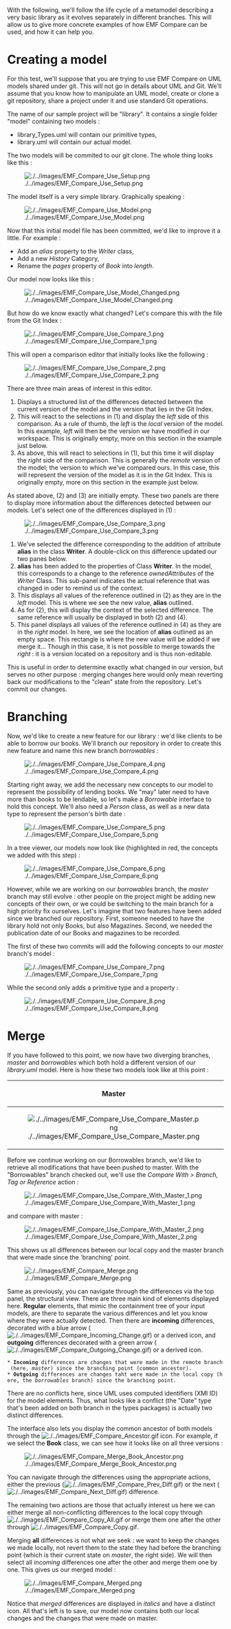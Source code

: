 With the following, we'll follow the life cycle of a metamodel describing a very basic library as it evolves separately in different branches. This will allow us to give more concrete examples of how EMF Compare can be used, and how it can help you.

= Creating a model =

For this test, we'll suppose that you are trying to use EMF Compare on UML models shared under git. This will not go in details about UML and Git. We'll assume that you know how to manipulate an UML model, create or clone a git repository, share a project under it and use standard Git operations.

The name of our sample project will be "library". It contains a single folder "model" containing two models :
* library_Types.uml will contain our primitive types,
* library.uml will contain our actual model.

The two models will be commited to our git clone. The whole thing looks like this :

[[Image:./../images/EMF_Compare_Use_Setup.png]]

The model itself is a very simple library. Graphically speaking :

[[Image:./../images/EMF_Compare_Use_Model.png]]

Now that this initial model file has been committed, we'd like to improve it a little. For example :
* Add an ''alias'' property to the ''Writer'' class,
* Add a new ''History'' Category,
* Rename the ''pages'' property of ''Book'' into ''length''.

Our model now looks like this :

[[Image:./../images/EMF_Compare_Use_Model_Changed.png]]

But how do we know exactly what changed? Let's compare this with the file from the Git Index :

[[Image:./../images/EMF_Compare_Use_Compare_1.png]]

This will open a comparison editor that initially looks like the following :

[[Image:./../images/EMF_Compare_Use_Compare_2.png]]

There are three main areas of interest in this editor.
# Displays a structured list of the differences detected between the current version of the model and the version that lies in the Git Index.
# This will react to the selections in (1) and display the ''left'' side of this comparison. As a rule of thumb, the ''left'' is the ''local'' version of the model. In this example, ''left'' will then be the version we have modified in our workspace. This is originally empty, more on this section in the example just below.
# As above, this will react to selections in (1), but this time it will display the ''right'' side of the comparison. This is generally the ''remote'' version of the model; the version to which we've compared ours. In this case, this will represent the version of the model as it is in the Git Index. This is originally empty, more on this section in the example just below.

As stated above, (2) and (3) are initially empty. These two panels are there to display more information about the differences detected between our models. Let's select one of the differences displayed in (1) :

[[Image:./../images/EMF_Compare_Use_Compare_3.png]]

# We've selected the difference corresponding to the addition of attribute '''alias''' in the class '''Writer'''. A double-click on this difference updated our two panes below.
# '''alias''' has been added to the properties of Class '''Writer'''. In the model, this corresponds to a change to the reference ''ownedAttributes'' of the ''Writer'' Class. This sub-panel indicates the actual reference that was changed in oder to remind us of the context.
# This displays all values of the reference outlined in (2) as they are in the ''left'' model. This is where we see the new value, '''alias''' outlined.
# As for (2), this will display the context of the selected difference. The same reference will usually be displayed in both (2) and (4).
# This panel displays all values of the reference outlined in (4) as they are in the ''right'' model. In here, we see the location of '''alias''' outlined as an empty space. This rectangle is where the new value will be added if we merge it... Though in this case, it is not possible to merge towards the ''right'' : it is a version located on a repository and is thus non-editable.

This is useful in order to determine exactly what changed in our version, but serves no other purpose : merging changes here would only mean reverting back our modifications to the "clean" state from the repository. Let's commit our changes.

= Branching =

Now, we'd like to create a new feature for our library : we'd like clients to be able to borrow our books. We'll branch our repository in order to create this new feature and name this new branch ''borrowables'' :

[[Image:./../images/EMF_Compare_Use_Compare_4.png]]

Starting right away, we add the necessary new concepts to our model to represent the possibility of lending books. We "may" later need to have more than books to be lendable, so let's make a ''Borrowable'' interface to hold this concept. We'll also need a ''Person'' class, as well as a new data type to represent the person's birth date :

[[Image:./../images/EMF_Compare_Use_Compare_5.png]]

In a tree viewer, our models now look like (highlighted in red, the concepts we added with this step) :

[[Image:./../images/EMF_Compare_Use_Compare_6.png]]

However, while we are working on our ''borrowables'' branch, the ''master'' branch may still evolve : other people on the project might be adding new concepts of their own, or we could be switching to the main branch for a high priority fix ourselves. Let's imagine that two features have been added since we branched our repository. First, someone needed to have the library hold not only Books, but also Magazines. Second, we needed the publication date of our Books and magazines to be recorded.

The first of these two commits will add the following concepts to our ''master'' branch's model :

[[Image:./../images/EMF_Compare_Use_Compare_7.png]]

While the second only adds a primitive type and a property :

[[Image:./../images/EMF_Compare_Use_Compare_8.png]]

= Merge =

If you have followed to this point, we now have two diverging branches, ''master'' and ''borrowables'' which both hold a different version of our ''library.uml'' model. Here is how these two models look like at this point :

{| border="1" cellpadding="5" cellspacing="0" align="center"
|-
! align="center" | Master
! align="center" | Borrowables
|-
| [[Image:./../images/EMF_Compare_Use_Compare_Master.png|center]]
| [[Image:./../images/EMF_Compare_Use_Compare_5.png|center]]
|}

Before we continue working on our Borrowables branch, we'd like to retrieve all modifications that have been pushed to master. With the "Borrowables" branch checked out, we'll use the ''Compare With > Branch, Tag or Reference'' action :

[[Image:./../images/EMF_Compare_Use_Compare_With_Master_1.png|center]]

and compare with master :

[[Image:./../images/EMF_Compare_Use_Compare_With_Master_2.png|center]]

This shows us all differences between our local copy and the master branch that were made since the 'branching' point.

[[Image:./../images/EMF_Compare_Merge.png|center]]

Same as previously, you can navigate through the differences via the top panel, the structural view. There are three main kind of elements displayed here. '''Regular''' elements, that mimic the containment tree of your input models, are there to separate the various differences and let you know where they were actually detected. Then there are '''incoming''' differences, decorated with a blue arrow ([[Image:./../images/EMF_Compare_Incoming_Change.gif]]) or a derived icon, and '''outgoing''' differences decorated with a green arrow ([[Image:./../images/EMF_Compare_Outgoing_Change.gif]]) or a derived icon.

 * '''Incoming''' differences are changes that were made in the remote branch (here, ''master'') since the branching point (common ancestor).
 * '''Outgoing''' differences are changes taht were made in the local copy (here, the ''borrowables'' branch) since the branching point.

There are no conflicts here, since UML uses computed identifiers (XMI ID) for the model elements. Thus, what looks like a conflict (the "Date" type that's been added on both branch in the types packages) is actually two distinct differences.

The interface also lets you display the common ancestor of both models through the [[Image:./../images/EMF_Compare_Ancestor.gif]] icon. For example, if we select the '''Book''' class, we can see how it looks like on all three versions :

[[Image:./../images/EMF_Compare_Merge_Book_Ancestor.png|center]]

You can navigate through the differences using the appropriate actions, either the previous ([[Image:./../images/EMF_Compare_Prev_Diff.gif]]) or the next ([[Image:./../images/EMF_Compare_Next_Diff.gif]]) difference.

The remaining two actions are those that actually interest us here we can either merge all non-conflicting differences to the local copy through [[Image:./../images/EMF_Compare_Copy_All.gif]] or merge them one after the other through [[Image:./../images/EMF_Compare_Copy.gif]].

Merging '''all''' differences is not what we seek : we want to keep the changes we made locally, not revert them to the state they had before the branching point (which is their current state on ''master'', the right side). We will then select all ''incoming'' differences one after the other and merge them one by one. This gives us our merged model :

[[Image:./../images/EMF_Compare_Merged.png|center]]

Notice that ''merged'' differences are displayed in ''italics'' and have a distinct icon. All that's left is to save, our model now contains both our local changes and the changes that were made on master.

